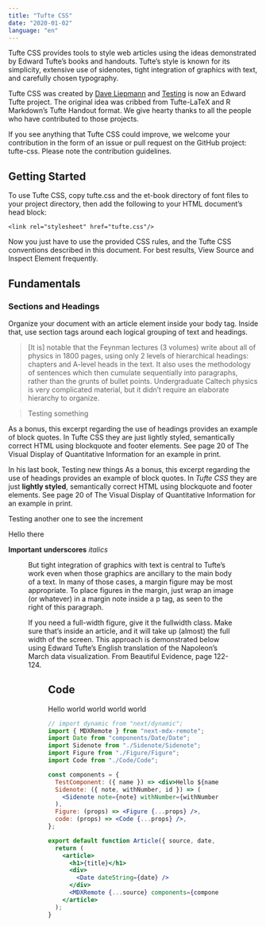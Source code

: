 ```yaml
---
title: "Tufte CSS"
date: "2020-01-02"
language: "en"
---
```


Tufte CSS provides tools to style web articles using the ideas demonstrated by Edward Tufte’s books and handouts. Tufte’s style is known for its simplicity, extensive use of sidenotes, tight integration of graphics with text, and carefully chosen typography.

Tufte CSS was created by [Dave Liepmann](https://google.com) and [Testing](/posts/testing) is now an Edward Tufte project. The original idea was cribbed from Tufte-LaTeX and R Markdown’s Tufte Handout format. We give hearty thanks to all the people who have contributed to those projects.

If you see anything that Tufte CSS could improve, we welcome your contribution in the form of an issue or pull request on the GitHub project: tufte-css. Please note the contribution guidelines.

## Getting Started

To use Tufte CSS, copy tufte.css and the et-book directory of font files to your project directory, then add the following to your HTML document’s head block:

```
<link rel="stylesheet" href="tufte.css"/>
```

Now you just have to use the provided CSS rules, and the Tufte CSS conventions described in this document. For best results, View Source and Inspect Element frequently.

## Fundamentals

### Sections and Headings

Organize your document with an article element inside your body tag. Inside that, use section tags around each logical grouping of text and headings.

> [It is] notable that the Feynman lectures (3 volumes) write about all of physics in 1800 pages, using only 2 levels of hierarchical headings: chapters and A-level heads in the text. It also uses the methodology of sentences which then cumulate sequentially into paragraphs, rather than the grunts of bullet points. Undergraduate Caltech physics is very complicated material, but it didn’t require an elaborate hierarchy to organize. 

> <footer> Testing something</footer>

As a bonus, this excerpt regarding the use of headings provides an example of block quotes. In Tufte CSS they are just lightly styled, semantically correct HTML using blockquote and footer elements. See page 20 of The Visual Display of Quantitative Information for an example in print.

In his last book<Sidenote withNumber note="This is a margin note. Notice there isn’t a number preceding the note" id="hello" />, Testing new things As a bonus, this excerpt regarding the use of headings provides an example of block quotes. In _Tufte CSS_ they are just **lightly styled**, semantically correct HTML using blockquote and footer elements. See page 20 of The Visual Display of Quantitative Information for an example in print.

Testing<Sidenote withNumber note="This is a margin note. Notice there isn’t a number preceding the note." id="anotherone" /> another one to see the increment

Hello there <Sidenote note="This is a margin note. Notice there isn’t a number preceding the note" id="anotherone" />

**Important**
**underscores**
_italics_

<Figure
  src="/images/napoleons-march.png"
  alt="This is an image"
  note="This is a note"
  withSideNote
/>

But tight integration of graphics with text is central to Tufte’s work even when those graphics are ancillary to the main body of a text. In many of those cases, a margin figure may be most appropriate. To place figures in the margin, just wrap an image (or whatever) in a margin note inside a p tag, as seen to the right of this paragraph.

If you need a full-width figure, give it the fullwidth class. Make sure that’s inside an article, and it will take up (almost) the full width of the screen. This approach is demonstrated below using Edward Tufte’s English translation of the Napoleon’s March data visualization. From Beautiful Evidence, page 122-124.

<Figure src="/images/napoleons-march.png" alt="this is an image" fullwidth />

## Code

Hello world world world world

```jsx
// import dynamic from "next/dynamic";
import { MDXRemote } from "next-mdx-remote";
import Date from "components/Date/Date";
import Sidenote from "./Sidenote/Sidenote";
import Figure from "./Figure/Figure";
import Code from "./Code/Code";

const components = {
  TestComponent: ({ name }) => <div>Hello ${name}</div>,
  Sidenote: ({ note, withNumber, id }) => (
    <Sidenote note={note} withNumber={withNumber} id={id} />
  ),
  Figure: (props) => <Figure {...props} />,
  code: (props) => <Code {...props} />,
};

export default function Article({ source, date, title }) {
  return (
    <article>
      <h1>{title}</h1>
      <div>
        <Date dateString={date} />
      </div>
      <MDXRemote {...source} components={components} />
    </article>
  );
}
```
